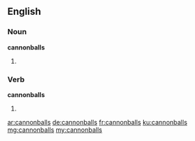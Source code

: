 ==English==

===Noun===
'''cannonballs'''

# {{plural of|cannonball}}

===Verb===
'''cannonballs'''

# {{third-person singular of|cannonball}}

[[ar:cannonballs]]
[[de:cannonballs]]
[[fr:cannonballs]]
[[ku:cannonballs]]
[[mg:cannonballs]]
[[my:cannonballs]]
